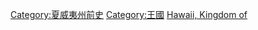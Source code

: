 {{Cat main}}
{{commonscat|Kingdom of Hawaii}}

{{DEFAULTSORT:Kingdom Of Hawaii}}
[[Category:夏威夷州前史|Category:夏威夷州前史]]
[[Category:王國|Category:王國]]
[[Category:已不存在的君主國|Hawaii, Kingdom of]]